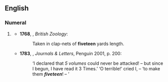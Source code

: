==English==

===Numeral===
{{head|en|number}}

# {{obsolete form of|en|fifteen}} {{defdate|17th–18th c.}}
#*'''1768''', {{w|Thomas Pennant}}, ''British Zoology'':
#*:Taken in clap-nets of '''fiveteen''' yards length.
#*'''1783''', {{w|Frances Burney}}, ''Journals & Letters'', Penguin 2001, p. 200:
#*:‘I declared that ''5 volumes'' could never be attacked! – but since I begun, I have read it 3 Times.’ ‘O terrible!’ cried I, – ‘to make them '''''fiveteen'''''! – ’